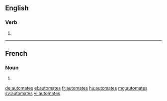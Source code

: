 ==English==

===Verb===
{{head|en}}

# {{en-third-person singular of|automate}}

----

==French==

===Noun===
{{head|fr|plural|g=?}}

# {{plural of|automate|lang=fr}}

[[de:automates]]
[[el:automates]]
[[fr:automates]]
[[hu:automates]]
[[mg:automates]]
[[sv:automates]]
[[vi:automates]]